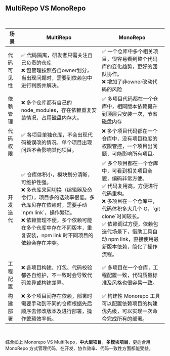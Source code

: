 ## MultiRepo VS MonoRepo

<br />

<table style={{ borderCollapse: 'collapse', width: '800px' }}>
  <thead>
    <tr style={{ backgroundColor: '#f6f6f6' }}>
      <th style={{ border: '1px solid #f6f6f6', padding: '8px', textAlign: 'left', width: '120px' }}>场景</th>
      <th style={{ border: '1px solid #f6f6f6', padding: '8px', textAlign: 'left' }}>MultiRepo</th>
      <th style={{ border: '1px solid #f6f6f6', padding: '8px', textAlign: 'left' }}>MonoRepo</th>
    </tr>
  </thead>
  <tbody>
    <tr>
      <td style={{ border: '1px solid #f6f6f6', padding: '8px' }}>代码可见性</td>
      <td style={{ border: '1px solid #f6f6f6', padding: '8px' }}>✅ 代码隔离，研发者只需关注自己负责的仓库<br />❌ 包管理按照各自owner划分，当出现问题时，需要到依赖包中进行判断并解决。</td>
      <td style={{ border: '1px solid #f6f6f6', padding: '8px' }}>✅ 一个仓库中多个相关项目，很容易看到整个代码库的变化趋势，更好的团队协作。<br />❌ 增加了非owner改动代码的风险</td>
    </tr>
    <tr style={{ backgroundColor: '#f6f6f6' }}>
      <td style={{ border: '1px solid #f6f6f6', padding: '8px' }}>依赖管理</td>
      <td style={{ border: '1px solid #f6f6f6', padding: '8px' }}>❌ 多个仓库都有自己的 node_modules，存在依赖重复安装情况，占用磁盘内存大。</td>
      <td style={{ border: '1px solid #f6f6f6', padding: '8px' }}>✅ 多项目代码都在一个仓库中，相同版本依赖提升到顶层只安装一次，节省磁盘内存</td>
    </tr>
    <tr>
      <td style={{ border: '1px solid #f6f6f6', padding: '8px' }}>代码权限</td>
      <td style={{ border: '1px solid #f6f6f6', padding: '8px' }}>✅ 各项目单独仓库，不会出现代码被误改的情况，单个项目出现问题不会影响其他项目。</td>
      <td style={{ border: '1px solid #f6f6f6', padding: '8px' }}>❌ 多个项目代码都在一个仓库中，没有项目粒度的权限管控，一个项目出问题，可能影响所有项目。</td>
    </tr>
    <tr style={{ backgroundColor: '#f6f6f6' }}>
      <td style={{ border: '1px solid #f6f6f6', padding: '8px' }}>开发迭代</td>
      <td style={{ border: '1px solid #f6f6f6', padding: '8px' }}>✅ 仓库体积小，模块划分清晰，可维护性强。<br />❌ 多仓库来回切换（编辑器及命令行），项目多的话效率很低。多仓库见存在依赖时，需要手动 `npm link`，操作繁琐。<br />❌ 依赖管理不便，多个依赖可能在多个仓库中存在不同版本，重复安装，npm link 时不同项目的依赖会存在冲突。</td>
      <td style={{ border: '1px solid #f6f6f6', padding: '8px' }}>✅ 多个项目都在一个仓库中，可看到相关项目全貌，编码非常方便。<br />✅ 代码复用高，方便进行代码重构。<br />❌ 多项目在一个仓库中，代码体积多大几个 G，`git clone`时间较长。<br />✅ 依赖调试方便，依赖包迭代场景下，借助工具自动 npm link，直接使用最新版本依赖，简化了操作流程。</td>
    </tr>
    <tr>
      <td style={{ border: '1px solid #f6f6f6', padding: '8px' }}>工程配置</td>
      <td style={{ border: '1px solid #f6f6f6', padding: '8px' }}>❌ 各项目构建、打包、代码校验都各自维护，不一致时会导致代码差异或构建差异。</td>
      <td style={{ border: '1px solid #f6f6f6', padding: '8px' }}>✅ 多项目在一个仓库，工程配置一致，代码质量标准及风格也很容易一致。</td>
    </tr>
    <tr style={{ backgroundColor: '#f6f6f6' }}>
      <td style={{ border: '1px solid #f6f6f6', padding: '8px' }}>构建部署</td>
      <td style={{ border: '1px solid #f6f6f6', padding: '8px' }}>❌ 多个项目间存在依赖，部署时需要手动到不同的仓库根据先后顺序去修改版本及进行部署，操作繁琐效率低。</td>
      <td style={{ border: '1px solid #f6f6f6', padding: '8px' }}>✅ 构建性 Monorepo 工具可以配置依赖项目的构建优先级，可以实现一次命令完成所有的部署。</td>
    </tr>
  </tbody>
</table>


<br />

综合如上 Monorepo VS MultiRepo，**中大型项目**，**多模块项目**，更适合用 MonoRepo 方式管理代码，在开发、协作效率、代码一致性方面都能受益。